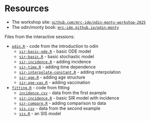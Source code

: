 # Resources

* The workshop site: [`github.com/mrc-ide/odin-monty-workshop-2025`](https://github.com/mrc-ide/odin-monty-workshop-2025/)
* The odin/monty book: [`mrc-ide.github.io/odin-monty`](https://mrc-ide.github.io/odin-monty/)

Files from the interactive sessions:

* [`odin.R`](odin.R) - code from the introduction to odin
  - [`sir-basic-ode.R`](models/sir-basic-ode.R) - basic ODE model
  - [`sir-basic.R`](models/sir-basic.R) - basic stochastic model
  - [`sir-incidence.R`](models/sir-incidence.R) - adding incidence
  - [`sir-time.R`](models/sir-time.R) - adding time dependence
  - [`sir-interpolate-constant.R`](models/sir-interpolate-constant.R) - adding interpolation
  - [`sir-age.R`](models/sir-age.R) - adding age structure
  - [`sir-age-vax.R`](models/sir-age-vax.R) - adding vaccination

* [`fitting.R`](fitting.R) - code from fitting
  - [`incidence.csv`](data/incidence.csv) - data from the first example
  - [`sir-incidence.R`](models/sir-incidence.R) - basic SIR model with incidence
  - [`sir-compare.R`](models/sir-compare.R) - adding comparison to data
  - [`sis.csv`](data/sis.csv) - data from the second example
  - [`sis.R`](models/sis.R) - an SIS model
